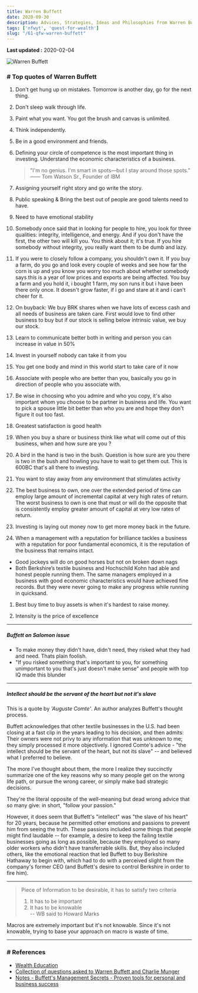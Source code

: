 ```yaml
---
title: Warren Buffett
date: 2020-09-30
description: Advices, Strategies, Ideas and Philosophies from Warren Buffett
tags: ['nfwyt', 'quest-for-wealth']
slug: "/61-qfw-warren-buffett"
---
```


**Last updated :** 2020-02-04

![Warren Buffett](./warren-buffett.png)

### # Top quotes of Warren Buffett

1. Don't get hung up on mistakes. Tomorrow is another day, go for the next thing. 
1. Don't sleep walk through life. 
1. Paint what you want. You got the brush and canvas is unlimited. 
1. Think independently.  
1. Be in a good environment and friends. 
1. Defining your circle of competence is the most important thing in investing. Understand the economic characteristics of a business. 
    > "I'm no genius. I'm smart in spots—but I stay around those spots."      
    > —— Tom Watson Sr., Founder of IBM
1. Assigning yourself right story and go write the story. 
1. Public speaking & Bring the best out of people are good talents need to have. 
1. Need to have emotional stability
1. Somebody once said that in looking for people to hire, you look for three qualities: integrity, intelligence, and energy. And if you don't have the first, the other two will kill you. You think about it; it's true. If you hire somebody without integrity, you really want them to be dumb and lazy.
1. If you were to closely follow a company, you shouldn't own it. If you buy a farm, do you go and look every couple of weeks and see how far the corn is up and you know you worry too much about whether somebody says this is a year of low prices and exports are being affected. You buy a farm and you hold it, i bought 1 farm, my son runs it but i have been there only once. It doesn't grow faster, if i go and stare at it and i can't cheer for it. 
1. On buyback: We buy BRK shares when we have lots of excess cash and all needs of business are taken care. First would love to find other business to buy but if our stock is selling below intrinsic value, we buy our stock. 

1. Learn to communicate better both in writing and person you can increase in value in 50% 
1. Invest in yourself nobody can take it from you
1. You get one body and mind in this world start to take care of it now
1. Associate with people who are better than you, basically you go in direction of people who you associate with. 
1. Be wise in choosing who you admire and who you copy, it's also important whom you choose to be partner in business and life. You want to pick a spouse little bit better than who you are and hope they don't figure it out too fast. 
1. Greatest satisfaction is good health
1. When you buy a share or business think like what will come out of this business,  when and how sure are you ? 
1. A bird in the hand is two in the bush. Question is how sure are you there is two in the bush and howling you have to wait to get them out. This is 600BC that's all there to investing. 

1. You want to stay away from any environment that stimulates activity

1. The best business to own, one over the extended period of time can employ large amount of incremental capital at very high rates of return. The worst business to own is one that must or will do the opposite that is consistently employ greater amount of capital at very low rates of return. 

1. Investing is laying out money now to get more money back in the future.

1. When a management with a reputation for brilliance tackles a business with a reputation for poor fundamental economics, it is the reputation of the business that remains intact.
  * Good jockeys will do on good horses but not on broken down nags
  * Both Berkshire’s textile business and Hochschild Kohn had able and honest people running them. The same managers employed in a business with good economic characteristics would have achieved fine records. But they were never going to make any progress while running in quicksand.

1. Best buy time to buy assets is when it's hardest to raise money.

1. Intensity is the price of excellence

* * * 

##### Buffett on Salomon issue
* To make money they didn't have, didn't need, they risked what they had and need. Thats plain foolish. 
* "If you risked something that's important to you, for something unimportant to you that's just doesn't make sense" and people with top IQ made this blunder

* * * 

##### Intellect should be the servant of the heart but not it's slave

This is a quote by *'Auguste Comte'*. An author analyzes Buffett's thought process. 

Buffett acknowledges that other textile businesses in the U.S. had been closing at a fast clip in the years leading to his decision, and then admits: Their owners were not privy to any information that was unknown to me; they simply processed it more objectively. I ignored Comte's advice - "the intellect should be the servant of the heart, but not its slave" -- and believed what I preferred to believe.

The more I've thought about them, the more I realize they succinctly summarize one of the key reasons why so many people get on the wrong life path, or pursue the wrong career, or simply make bad strategic decisions.

They're the literal opposite of the well-meaning but dead wrong advice that so many give: in short, "follow your passion."

However, it does seem that Buffett's "intellect" was "the slave of his heart" for 20 years, because he permitted other emotions and passions to prevent him from seeing the truth. These passions included some things that people might find laudable -- for example, a desire to keep the failing textile businesses going as long as possible, because they employed so many older workers who didn't have transferrable skills. But, they also included others, like the emotional reaction that led Buffett to buy Berkshire Hathaway to begin with, which had to do with a perceived slight from the company's former CEO (and Buffett's desire to control Berkshire in order to fire him).

* * * 

> Piece of Information to be desirable, it has to satisfy two criteria 
> 1. It has to be important 
> 2. It has to be knowable  
> -- WB said to Howard Marks

Macros are extremely important but it's not knowable. Since it's not knowable, trying to base your approach on macro is waste of time. 

* * * 

### # References
* [Wealth Education](../40-wealth-education)
* [Collection of questions asked to Warren Buffett and Charlie Munger](../93-wb-and-cm-faqs)
* [Notes - Buffett's Management Secrets - Proven tools for personal and business success](../94-qfw-wb-management-secrets)